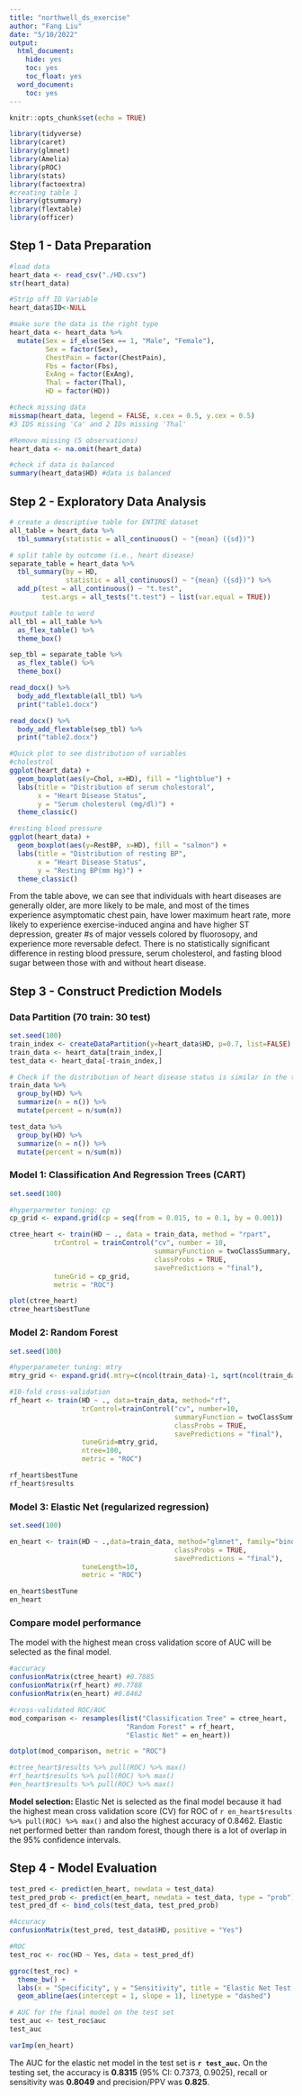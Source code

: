 ```yaml
---
title: "northwell_ds_exercise"
author: "Fang Liu"
date: "5/10/2022"
output:
  html_document:
    hide: yes
    toc: yes
    toc_float: yes
  word_document:
    toc: yes
---
```


```r
knitr::opts_chunk$set(echo = TRUE)

library(tidyverse)
library(caret)
library(glmnet)
library(Amelia)
library(pROC) 
library(stats)
library(factoextra)
#creating table 1
library(gtsummary)
library(flextable)
library(officer)
```


## Step 1 - Data Preparation 
```r
#load data
heart_data <- read_csv("./HD.csv") 
str(heart_data)

#Strip off ID Variable
heart_data$ID<-NULL

#make sure the data is the right type
heart_data <- heart_data %>% 
  mutate(Sex = if_else(Sex == 1, "Male", "Female"),
         Sex = factor(Sex),
         ChestPain = factor(ChestPain),
         Fbs = factor(Fbs),
         ExAng = factor(ExAng),
         Thal = factor(Thal),
         HD = factor(HD))

#check missing data
missmap(heart_data, legend = FALSE, x.cex = 0.5, y.cex = 0.5) 
#3 IDS missing 'Ca' and 2 IDs missing 'Thal' 

#Remove missing (5 observations)
heart_data <- na.omit(heart_data)

#check if data is balanced
summary(heart_data$HD) #data is balanced
```

## Step 2 - Exploratory Data Analysis 

```r
# create a descriptive table for ENTIRE dataset
all_table = heart_data %>% 
  tbl_summary(statistic = all_continuous() ~ "{mean} ({sd})")

# split table by outcome (i.e., heart disease)
separate_table = heart_data %>% 
  tbl_summary(by = HD,
              statistic = all_continuous() ~ "{mean} ({sd})") %>% 
  add_p(test = all_continuous() ~ "t.test",
        test.args = all_tests("t.test") ~ list(var.equal = TRUE))

#output table to word
all_tbl = all_table %>% 
  as_flex_table() %>% 
  theme_box()

sep_tbl = separate_table %>% 
  as_flex_table() %>% 
  theme_box()

read_docx() %>% 
  body_add_flextable(all_tbl) %>% 
  print("table1.docx")

read_docx() %>% 
  body_add_flextable(sep_tbl) %>% 
  print("table2.docx")
```

```r
#Quick plot to see distribution of variables
#cholestrol 
ggplot(heart_data) +
  geom_boxplot(aes(y=Chol, x=HD), fill = "lightblue") +
  labs(title = "Distribution of serum cholestoral",
       x = "Heart Disease Status",
       y = "Serum cholesterol (mg/dl)") +
  theme_classic()

#resting blood pressure
ggplot(heart_data) +
  geom_boxplot(aes(y=RestBP, x=HD), fill = "salmon") +
  labs(title = "Distribution of resting BP",
       x = "Heart Disease Status",
       y = "Resting BP(mm Hg)") +
  theme_classic()
```

From the table above, we can see that individuals with heart diseases are generally older, are more likely to be male, and most of the times experience asymptomatic chest pain, have lower maximum heart rate, more likely to experience exercise-induced angina and have higher ST depression, greater #s of major vessels colored by fluorosopy, and experience more reversable defect. There is no statistically significant difference in resting blood pressure, serum cholesterol, and fasting blood sugar between those with and without heart disease. 


## Step 3 - Construct Prediction Models

### Data Partition (70 train: 30 test)
```r
set.seed(100)
train_index <- createDataPartition(y=heart_data$HD, p=0.7, list=FALSE)
train_data <- heart_data[train_index,] 
test_data <- heart_data[-train_index,] 

# Check if the distribution of heart disease status is similar in the training and test sets
train_data %>%
  group_by(HD) %>%
  summarize(n = n()) %>%
  mutate(percent = n/sum(n))

test_data %>%
  group_by(HD) %>%
  summarize(n = n()) %>%
  mutate(percent = n/sum(n))
```

### Model 1: Classification And Regression Trees (CART)
```r
set.seed(100)

#hyperparmeter tuning: cp
cp_grid <- expand.grid(cp = seq(from = 0.015, to = 0.1, by = 0.001))

ctree_heart <- train(HD ~ ., data = train_data, method = "rpart",
           trControl = trainControl("cv", number = 10,
                                    summaryFunction = twoClassSummary,
                                    classProbs = TRUE, 
                                    savePredictions = "final"),
           tuneGrid = cp_grid,
           metric = "ROC")

plot(ctree_heart)
ctree_heart$bestTune
```


### Model 2: Random Forest
```r
set.seed(100)

#hyperparameter tuning: mtry
mtry_grid <- expand.grid(.mtry=c(ncol(train_data)-1, sqrt(ncol(train_data)-1), 0.5*ncol(train_data)-1)) 

#10-fold cross-validation
rf_heart <- train(HD ~ ., data=train_data, method="rf",
                  trControl=trainControl("cv", number=10,
                                         summaryFunction = twoClassSummary,
                                         classProbs = TRUE, 
                                         savePredictions = "final"),
                  tuneGrid=mtry_grid, 
                  ntree=100,
                  metric = "ROC")

rf_heart$bestTune
rf_heart$results
```


### Model 3: Elastic Net (regularized regression)
```r
set.seed(100)

en_heart <- train(HD ~ .,data=train_data, method="glmnet", family="binomial", trControl = trainControl("cv", number=10,summaryFunction = twoClassSummary,
                                         classProbs = TRUE, 
                                         savePredictions = "final"), 
                  tuneLength=10,
                  metric = "ROC")

en_heart$bestTune
en_heart
```


### Compare model performance

The model with the highest mean cross validation score of AUC will be selected as the final model.
```r
#accuracy
confusionMatrix(ctree_heart) #0.7885
confusionMatrix(rf_heart) #0.7788
confusionMatrix(en_heart) #0.8462

#cross-validated ROC/AUC 
mod_comparison <- resamples(list("Classification Tree" = ctree_heart,
                             "Random Forest" = rf_heart,
                             "Elastic Net" = en_heart))

dotplot(mod_comparison, metric = "ROC")

#ctree_heart$results %>% pull(ROC) %>% max()
#rf_heart$results %>% pull(ROC) %>% max()
#en_heart$results %>% pull(ROC) %>% max()
```

**Model selection: ** Elastic Net is selected as the final model because it had the highest mean cross validation score (CV) for ROC of `r en_heart$results %>% pull(ROC) %>% max()` and also the highest accuracy of 0.8462. Elastic net performed better than random forest, though there is a lot of overlap in the 95% confidence intervals. 


## Step 4 - Model Evaluation 
```r
test_pred <- predict(en_heart, newdata = test_data)
test_pred_prob <- predict(en_heart, newdata = test_data, type = "prob")
test_pred_df <- bind_cols(test_data, test_pred_prob)

#Accuracy
confusionMatrix(test_pred, test_data$HD, positive = "Yes")

#ROC
test_roc <- roc(HD ~ Yes, data = test_pred_df)

ggroc(test_roc) +
  theme_bw() +
  labs(x = "Specificity", y = "Sensitivity", title = "Elastic Net Test AUC") +
  geom_abline(aes(intercept = 1, slope = 1), linetype = "dashed")

# AUC for the final model on the test set
test_auc <- test_roc$auc
test_auc

varImp(en_heart)
```

The AUC for the elastic net model in the test set is **`r test_auc`.** On the testing set, the accuracy is **0.8315** (95% CI: 0.7373, 0.9025), recall or sensitivity was **0.8049** and precision/PPV was **0.825**. 

